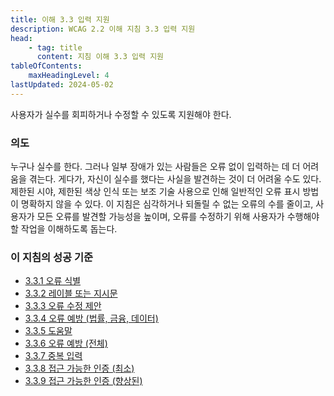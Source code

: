 ```yaml
---
title: 이해 3.3 입력 지원
description: WCAG 2.2 이해 지침 3.3 입력 지원
head:
    - tag: title
      content: 지침 이해 3.3 입력 지원
tableOfContents:
    maxHeadingLevel: 4
lastUpdated: 2024-05-02
---
```



<Card title="지침">
사용자가 실수를 회피하거나 수정할 수 있도록 지원해야 한다.
</Card>

### 의도

누구나 실수를 한다. 그러나 일부 장애가 있는 사람들은 오류 없이 입력하는 데 더 어려움을 겪는다. 게다가, 자신이 실수를 했다는 사실을 발견하는 것이 더 어려울 수도 있다. 제한된 시야, 제한된 색상 인식 또는 보조 기술 사용으로 인해 일반적인 오류 표시 방법이 명확하지 않을 수 있다. 이 지침은 심각하거나 되돌릴 수 없는 오류의 수를 줄이고, 사용자가 모든 오류를 발견할 가능성을 높이며, 오류를 수정하기 위해 사용자가 수행해야 할 작업을 이해하도록 돕는다.

### 이 지침의 성공 기준

*   [3.3.1 오류 식별](../error-identification)
*   [3.3.2 레이블 또는 지시문](../labels-or-instructions)
*   [3.3.3 오류 수정 제안](../error-suggestion)
*   [3.3.4 오류 예방 (법률, 금융, 데이터)](../error-prevention-legal-financial-data)
*   [3.3.5 도움말](../help)
*   [3.3.6 오류 예방 (전체)](../error-prevention-all)
*   [3.3.7 중복 입력](../redundant-entry)
*   [3.3.8 접근 가능한 인증 (최소)](../accessible-authentication-minimum)
*   [3.3.9 접근 가능한 인증 (향상된)](../accessible-authentication-enhanced)

